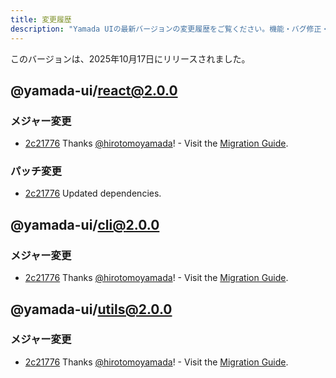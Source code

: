 ```yaml
---
title: 変更履歴
description: "Yamada UIの最新バージョンの変更履歴をご覧ください。機能・バグ修正・改善点についてご確認ください。"
---
```


このバージョンは、2025年10月17日にリリースされました。

## @yamada-ui/react@2.0.0

### メジャー変更

- [2c21776](https://github.com/yamada-ui/yamada-ui/commit/2c217768cd7b50f447831bd8e778fe74675b1598) Thanks [@hirotomoyamada](https://github.com/hirotomoyamada)! - Visit the [Migration Guide](https://yamada-ui.com/docs/get-started/migration).

### パッチ変更

- [2c21776](https://github.com/yamada-ui/yamada-ui/commit/2c217768cd7b50f447831bd8e778fe74675b1598) Updated dependencies.

## @yamada-ui/cli@2.0.0

### メジャー変更

- [2c21776](https://github.com/yamada-ui/yamada-ui/commit/2c217768cd7b50f447831bd8e778fe74675b1598) Thanks [@hirotomoyamada](https://github.com/hirotomoyamada)! - Visit the [Migration Guide](https://yamada-ui.com/docs/get-started/migration).

## @yamada-ui/utils@2.0.0

### メジャー変更

- [2c21776](https://github.com/yamada-ui/yamada-ui/commit/2c217768cd7b50f447831bd8e778fe74675b1598) Thanks [@hirotomoyamada](https://github.com/hirotomoyamada)! - Visit the [Migration Guide](https://yamada-ui.com/docs/get-started/migration).
